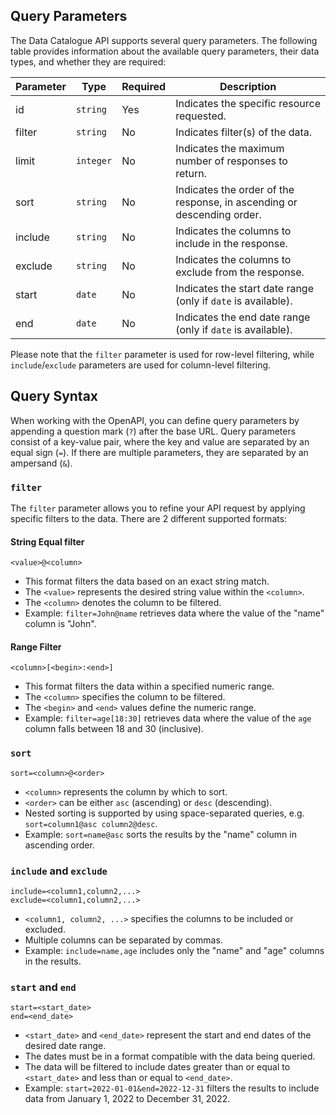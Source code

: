 ## Query Parameters

The Data Catalogue API supports several query parameters. The following table provides information about the available query parameters, their data types, and whether they are required:

| Parameter | Type      | Required | Description                                                            |
| --------- | --------- | -------- | ---------------------------------------------------------------------- |
| id        | `string`  | Yes      | Indicates the specific resource requested.                             |
| filter    | `string`  | No       | Indicates filter(s) of the data.                                       |
| limit     | `integer` | No       | Indicates the maximum number of responses to return.                   |
| sort      | `string`  | No       | Indicates the order of the response, in ascending or descending order. |
| include   | `string`  | No       | Indicates the columns to include in the response.                      |
| exclude   | `string`  | No       | Indicates the columns to exclude from the response.                    |
| start     | `date`    | No       | Indicates the start date range (only if `date` is available).          |
| end       | `date`    | No       | Indicates the end date range (only if `date` is available).            |

Please note that the `filter` parameter is used for row-level filtering, while `include`/`exclude` parameters are used for column-level filtering.

## Query Syntax

When working with the OpenAPI, you can define query parameters by appending a question mark (`?`) after the base URL. Query parameters consist of a key-value pair, where the key and value are separated by an equal sign (`=`). If there are multiple parameters, they are separated by an ampersand (`&`).

### `filter`

The `filter` parameter allows you to refine your API request by applying specific filters to the data. There are 2 different supported formats:

#### String Equal filter

```
<value>@<column>
```

- This format filters the data based on an exact string match.
- The `<value>` represents the desired string value within the `<column>`.
- The `<column>` denotes the column to be filtered.
- Example: `filter=John@name` retrieves data where the value of the "name" column is "John".

#### Range Filter

```
<column>[<begin>:<end>]
```

- This format filters the data within a specified numeric range.
- The `<column>` specifies the column to be filtered.
- The `<begin>` and `<end>` values define the numeric range.
- Example: `filter=age[18:30]` retrieves data where the value of the `age` column falls between 18 and 30 (inclusive).

### `sort`

```
sort=<column>@<order>
```

- `<column>` represents the column by which to sort.
- `<order>` can be either `asc` (ascending) or `desc` (descending).
- Nested sorting is supported by using space-separated queries, e.g. <nobr>`sort=column1@asc column2@desc`</nobr>.
- Example: `sort=name@asc` sorts the results by the "name" column in ascending order.

### `include` and `exclude`

```
include=<column1,column2,...>
exclude=<column1,column2,...>
```

- `<column1, column2, ...>` specifies the columns to be included or excluded.
- Multiple columns can be separated by commas.
- Example: `include=name,age` includes only the "name" and "age" columns in the results.

### `start` and `end`

```
start=<start_date>
end=<end_date>
```

- `<start_date>` and `<end_date>` represent the start and end dates of the desired date range.
- The dates must be in a format compatible with the data being queried.
- The data will be filtered to include dates greater than or equal to `<start_date>` and less than or equal to `<end_date>`.
- Example: `start=2022-01-01&end=2022-12-31` filters the results to include data from January 1, 2022 to December 31, 2022.
